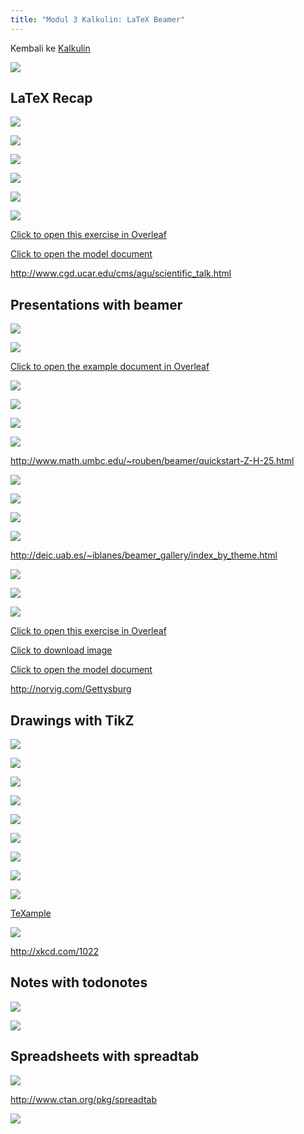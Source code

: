 ```yaml
---
title: "Modul 3 Kalkulin: LaTeX Beamer"
---
```


Kembali ke [Kalkulin](./kalkulin2024genap.qmd)

![](https://res.cloudinary.com/tahun2025/image/upload/v1744068781/Modul_3_Kalkulin_LaTeX_Beamer_pages-to-jpg-0001_fglede.jpg)

## LaTeX Recap

![](https://res.cloudinary.com/tahun2025/image/upload/v1744068782/Modul_3_Kalkulin_LaTeX_Beamer_pages-to-jpg-0002_yig7su.jpg)

![](https://res.cloudinary.com/tahun2025/image/upload/v1744068783/Modul_3_Kalkulin_LaTeX_Beamer_pages-to-jpg-0003_lzdf3p.jpg)

![](https://res.cloudinary.com/tahun2025/image/upload/v1744068784/Modul_3_Kalkulin_LaTeX_Beamer_pages-to-jpg-0004_cczw2y.jpg)

![](https://res.cloudinary.com/tahun2025/image/upload/v1744068786/Modul_3_Kalkulin_LaTeX_Beamer_pages-to-jpg-0005_wagxt8.jpg)

![](https://res.cloudinary.com/tahun2025/image/upload/v1744068786/Modul_3_Kalkulin_LaTeX_Beamer_pages-to-jpg-0006_mntiec.jpg)

![](https://res.cloudinary.com/tahun2025/image/upload/v1744068787/Modul_3_Kalkulin_LaTeX_Beamer_pages-to-jpg-0007_psdbae.jpg)

[Click to open this exercise in Overleaf](https://www.overleaf.com/docs?snip_uri=https://raw.github.com/jdleesmiller/latex-course/master/en/recap-exercise.tex&splash=none)

[Click to open the model document](https://raw.github.com/jdleesmiller/latex-course/master/en/recap-exercise-solution.pdf)

<http://www.cgd.ucar.edu/cms/agu/scientific_talk.html>

## Presentations with beamer

![](https://res.cloudinary.com/tahun2025/image/upload/v1744068788/Modul_3_Kalkulin_LaTeX_Beamer_pages-to-jpg-0008_uk897e.jpg)

![](https://res.cloudinary.com/tahun2025/image/upload/v1744068789/Modul_3_Kalkulin_LaTeX_Beamer_pages-to-jpg-0009_ahfa8q.jpg)

[Click to open the example document in Overleaf](https://www.overleaf.com/docs?snip_uri=https://raw.github.com/jdleesmiller/latex-course/master/en/beamer-minimal.tex&splash=none)

![](https://res.cloudinary.com/tahun2025/image/upload/v1744068790/Modul_3_Kalkulin_LaTeX_Beamer_pages-to-jpg-0010_hmllcc.jpg)

![](https://res.cloudinary.com/tahun2025/image/upload/v1744068800/Modul_3_Kalkulin_LaTeX_Beamer_pages-to-jpg-0011_yodmho.jpg)

![](https://res.cloudinary.com/tahun2025/image/upload/v1744068800/Modul_3_Kalkulin_LaTeX_Beamer_pages-to-jpg-0012_yrqxo4.jpg)

![](https://res.cloudinary.com/tahun2025/image/upload/v1744068798/Modul_3_Kalkulin_LaTeX_Beamer_pages-to-jpg-0013_isi4yr.jpg)

<http://www.math.umbc.edu/~rouben/beamer/quickstart-Z-H-25.html>

![](https://res.cloudinary.com/tahun2025/image/upload/v1744068794/Modul_3_Kalkulin_LaTeX_Beamer_pages-to-jpg-0014_veahpq.jpg)

![](https://res.cloudinary.com/tahun2025/image/upload/v1744068796/Modul_3_Kalkulin_LaTeX_Beamer_pages-to-jpg-0015_kd9v77.jpg)

![](https://res.cloudinary.com/tahun2025/image/upload/v1744068796/Modul_3_Kalkulin_LaTeX_Beamer_pages-to-jpg-0016_baiwwb.jpg)

![](https://res.cloudinary.com/tahun2025/image/upload/v1744068797/Modul_3_Kalkulin_LaTeX_Beamer_pages-to-jpg-0017_jio5vn.jpg)

<http://deic.uab.es/~iblanes/beamer_gallery/index_by_theme.html>

![](https://res.cloudinary.com/tahun2025/image/upload/v1744068797/Modul_3_Kalkulin_LaTeX_Beamer_pages-to-jpg-0018_yf0ysi.jpg)

![](https://res.cloudinary.com/tahun2025/image/upload/v1744068799/Modul_3_Kalkulin_LaTeX_Beamer_pages-to-jpg-0019_a7lwtp.jpg)

![](https://res.cloudinary.com/tahun2025/image/upload/v1744068800/Modul_3_Kalkulin_LaTeX_Beamer_pages-to-jpg-0020_xv2wty.jpg)

[Click to open this exercise in Overleaf](https://www.overleaf.com/docs?snip_uri=https://raw.github.com/jdleesmiller/latex-course/master/en/beamer-exercise.tex&splash=none)

[Click to download image](https://raw.github.com/jdleesmiller/latex-course/master/en/gettysburg_graph.png?dl=1)

[Click to open the model document](https://raw.github.com/jdleesmiller/latex-course/master/en/beamer-exercise-solution.pdf)

<http://norvig.com/Gettysburg>

## Drawings with TikZ

![](https://res.cloudinary.com/tahun2025/image/upload/v1744068801/Modul_3_Kalkulin_LaTeX_Beamer_pages-to-jpg-0021_srugpe.jpg)

![](https://res.cloudinary.com/tahun2025/image/upload/v1744068801/Modul_3_Kalkulin_LaTeX_Beamer_pages-to-jpg-0022_tsxbyh.jpg)

![](https://res.cloudinary.com/tahun2025/image/upload/v1744068803/Modul_3_Kalkulin_LaTeX_Beamer_pages-to-jpg-0023_of1eel.jpg)

![](https://res.cloudinary.com/tahun2025/image/upload/v1744068803/Modul_3_Kalkulin_LaTeX_Beamer_pages-to-jpg-0024_txm99e.jpg)

![](https://res.cloudinary.com/tahun2025/image/upload/v1744068804/Modul_3_Kalkulin_LaTeX_Beamer_pages-to-jpg-0025_elzeeg.jpg)

![](https://res.cloudinary.com/tahun2025/image/upload/v1744068805/Modul_3_Kalkulin_LaTeX_Beamer_pages-to-jpg-0026_ihlap6.jpg)

![](https://res.cloudinary.com/tahun2025/image/upload/v1744068806/Modul_3_Kalkulin_LaTeX_Beamer_pages-to-jpg-0027_oorue8.jpg)

![](https://res.cloudinary.com/tahun2025/image/upload/v1744068806/Modul_3_Kalkulin_LaTeX_Beamer_pages-to-jpg-0028_do3nkg.jpg)

![](https://res.cloudinary.com/tahun2025/image/upload/v1744068807/Modul_3_Kalkulin_LaTeX_Beamer_pages-to-jpg-0029_d0mlqv.jpg)

[TeXample](http://texample.net/tikz/)

![](https://res.cloudinary.com/tahun2025/image/upload/v1744068808/Modul_3_Kalkulin_LaTeX_Beamer_pages-to-jpg-0030_e5phcd.jpg)

<http://xkcd.com/1022>

## Notes with todonotes

![](https://res.cloudinary.com/tahun2025/image/upload/v1744068810/Modul_3_Kalkulin_LaTeX_Beamer_pages-to-jpg-0031_pqrjfl.jpg)

![](https://res.cloudinary.com/tahun2025/image/upload/v1744068811/Modul_3_Kalkulin_LaTeX_Beamer_pages-to-jpg-0032_ouanax.jpg)

## Spreadsheets with spreadtab

![](https://res.cloudinary.com/tahun2025/image/upload/v1744068811/Modul_3_Kalkulin_LaTeX_Beamer_pages-to-jpg-0033_wan5oo.jpg)

<http://www.ctan.org/pkg/spreadtab>

![](https://res.cloudinary.com/tahun2025/image/upload/v1744068811/Modul_3_Kalkulin_LaTeX_Beamer_pages-to-jpg-0034_pvx5bf.jpg)
